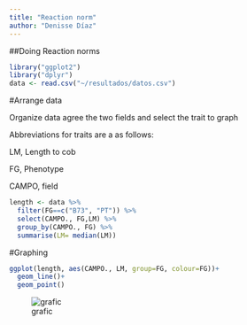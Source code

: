 ---
title: "Reaction norm"
author: "Denisse Díaz"
---

##Doing Reaction norms

```{r}
library("ggplot2")
library("dplyr")
data <- read.csv("~/resultados/datos.csv")
```

#Arrange data

Organize data agree the two fields and select the trait to graph

Abbreviations for traits are a as follows:

LM, Length to cob

FG, Phenotype

CAMPO, field

```{r}
length <- data %>%
  filter(FG==c("B73", "PT")) %>%
  select(CAMPO., FG,LM) %>%
  group_by(CAMPO., FG) %>%
  summarise(LM= median(LM))
```

#Graphing
```{r}
ggplot(length, aes(CAMPO., LM, group=FG, colour=FG))+
  geom_line()+
  geom_point()
```

![grafic](Longitud.jpeg)
